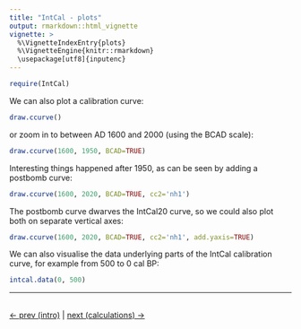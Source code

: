 ```yaml
---
title: "IntCal - plots"
output: rmarkdown::html_vignette
vignette: >
  %\VignetteIndexEntry{plots}
  %\VignetteEngine{knitr::rmarkdown}
  \usepackage[utf8]{inputenc}
---
```


```r
require(IntCal)
```

We can also plot a calibration curve:

```r
draw.ccurve()
```

or zoom in to between AD 1600 and 2000 (using the BCAD scale):

```r
draw.ccurve(1600, 1950, BCAD=TRUE)
```

Interesting things happened after 1950, as can be seen by adding a postbomb curve:

```r
draw.ccurve(1600, 2020, BCAD=TRUE, cc2='nh1')
```

The postbomb curve dwarves the IntCal20 curve, so we could also plot both on separate vertical axes: 

```r
draw.ccurve(1600, 2020, BCAD=TRUE, cc2='nh1', add.yaxis=TRUE)
```

We can also visualise the data underlying parts of the IntCal calibration curve, for example from 500 to 0 cal BP:

```r
intcal.data(0, 500)
```


***

<br>
[<- prev (intro)](./intro.html) | 
[next (calculations) ->](./calculations.html)
<br>

